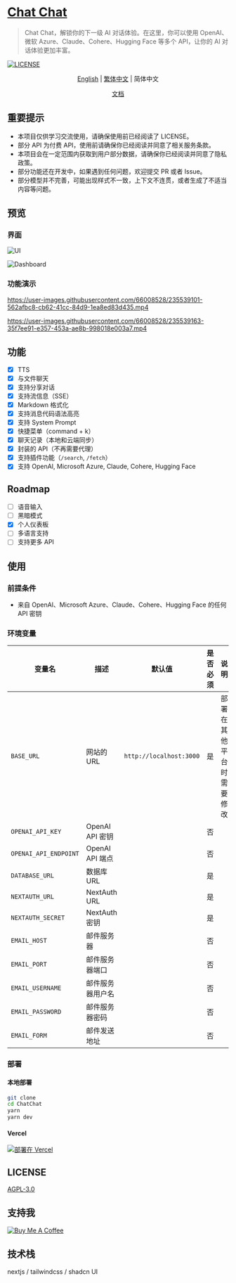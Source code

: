 # [Chat Chat](https://chat.okisdev.com)

> Chat Chat，解锁你的下一级 AI 对话体验。在这里，你可以使用 OpenAI、微软 Azure、Claude、Cohere、Hugging Face 等多个 API，让你的 AI 对话体验更加丰富。

[![LICENSE](https://img.shields.io/github/license/okisdev/ChatChat?style=flat-square)](https://github.com/okisdev/ChatChat/blob/master/LICENSE)

<p align='center'>
    <a href='README.mdx'>English</a> | <a href='README.zh_HK.mdx'>繁体中文</a> | <a>简体中文</a>
</p>

<p align='center'>
    <a href='https://docs.okis.dev/zh-CN/chat' target='_blank'>
        文档
    </a>
</p>

## 重要提示

-   本项目仅供学习交流使用，请确保使用前已经阅读了 LICENSE。
-   部分 API 为付费 API，使用前请确保你已经阅读并同意了相关服务条款。
-   本项目会在一定范围内获取到用户部分数据，请确保你已经阅读并同意了隐私政策。
-   部分功能还在开发中，如果遇到任何问题，欢迎提交 PR 或者 Issue。
-   部分模型并不完善，可能出现样式不一致，上下文不连贯，或者生成了不适当内容等问题。

## 预览

### 界面

![UI](https://cdn.harrly.com/project/GitHub/Chat-Chat/img/UI-1.png)

![Dashboard](https://cdn.harrly.com/project/GitHub/Chat-Chat/img/Dashboard-1.png)

### 功能演示

https://user-images.githubusercontent.com/66008528/235539101-562afbc8-cb62-41cc-84d9-1ea8ed83d435.mp4

https://user-images.githubusercontent.com/66008528/235539163-35f7ee91-e357-453a-ae8b-998018e003a7.mp4

## 功能

-   [x] TTS
-   [x] 与文件聊天
-   [x] 支持分享对话
-   [x] 支持流信息（SSE）
-   [x] Markdown 格式化
-   [x] 支持消息代码语法高亮
-   [x] 支持 System Prompt
-   [x] 快捷菜单（command + k）
-   [x] 聊天记录（本地和云端同步）
-   [x] 封装的 API（不再需要代理）
-   [x] 支持插件功能（`/search`, `/fetch`）
-   [x] 支持 OpenAI, Microsoft Azure, Claude, Cohere, Hugging Face

## Roadmap

-   [ ] 语音输入
-   [ ] 黑暗模式
-   [x] 个人仪表板
-   [ ] 多语言支持
-   [ ] 支持更多 API

## 使用

### 前提条件

-   来自 OpenAI、Microsoft Azure、Claude、Cohere、Hugging Face 的任何 API 密钥

### 环境变量

| 变量名                | 描述             | 默认值                  | 是否必须 | 说明                     |
| --------------------- | ---------------- | ----------------------- | -------- | ------------------------ |
| `BASE_URL`            | 网站的 URL       | `http://localhost:3000` | 是       | 部署在其他平台时需要修改 |
| `OPENAI_API_KEY`      | OpenAI API 密钥  |                         | 否       |                          |
| `OPENAI_API_ENDPOINT` | OpenAI API 端点  |                         | 否       |                          |
| `DATABASE_URL`        | 数据库 URL       |                         | 是       |                          |
| `NEXTAUTH_URL`        | NextAuth URL     |                         | 是       |                          |
| `NEXTAUTH_SECRET`     | NextAuth 密钥    |                         | 是       |                          |
| `EMAIL_HOST`          | 邮件服务器       |                         | 否       |                          |
| `EMAIL_PORT`          | 邮件服务器端口   |                         | 否       |                          |
| `EMAIL_USERNAME`      | 邮件服务器用户名 |                         | 否       |                          |
| `EMAIL_PASSWORD`      | 邮件服务器密码   |                         | 否       |                          |
| `EMAIL_FORM`          | 邮件发送地址     |                         | 否       |                          |

### 部署

#### 本地部署

```bash
git clone
cd ChatChat
yarn
yarn dev
```

#### Vercel

[![部署在 Vercel](https://vercel.com/button)](https://vercel.com/import/project?template=https://github.com/okisdev/ChatChat)

## LICENSE

[AGPL-3.0](./LICENSE)

## 支持我

[![Buy Me A Coffee](https://www.buymeacoffee.com/assets/img/custom_images/orange_img.png)](https://www.buymeacoffee.com/okisdev)

## 技术栈

nextjs / tailwindcss / shadcn UI
